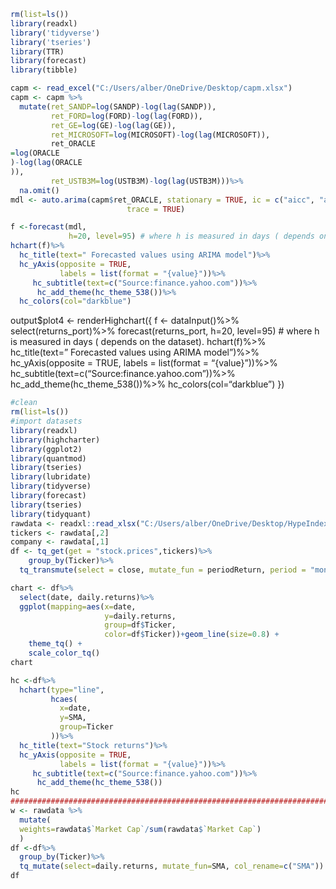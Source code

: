 ```{r}
rm(list=ls())
library(readxl)
library('tidyverse')
library('tseries')
library(TTR)
library(forecast)
library(tibble)

capm <- read_excel("C:/Users/alber/OneDrive/Desktop/capm.xlsx")
capm <- capm %>%
  mutate(ret_SANDP=log(SANDP)-log(lag(SANDP)),
         ret_FORD=log(FORD)-log(lag(FORD)),
         ret_GE=log(GE)-log(lag(GE)),
         ret_MICROSOFT=log(MICROSOFT)-log(lag(MICROSOFT)),
         ret_ORACLE
=log(ORACLE
)-log(lag(ORACLE
)),
         ret_USTB3M=log(USTB3M)-log(lag(USTB3M)))%>%
  na.omit()
mdl <- auto.arima(capm$ret_ORACLE, stationary = TRUE, ic = c("aicc", "aic", "bic"), 
                          trace = TRUE)

f <-forecast(mdl, 
             h=20, level=95) # where h is measured in days ( depends on the dataset). 
hchart(f)%>%
  hc_title(text=" Forecasted values using ARIMA model")%>%
  hc_yAxis(opposite = TRUE,
           labels = list(format = "{value}"))%>%
     hc_subtitle(text=c("Source:finance.yahoo.com"))%>%
      hc_add_theme(hc_theme_538())%>%
  hc_colors(col="darkblue")
```
output$plot4 <- renderHighchart({
 f <- dataInput()%>%
   select(returns_port)%>%
   forecast(returns_port, 
             h=20, level=95) # where h is measured in days ( depends on the dataset). 
hchart(f)%>%
  hc_title(text=" Forecasted values using ARIMA model")%>%
  hc_yAxis(opposite = TRUE,
           labels = list(format = "{value}"))%>%
     hc_subtitle(text=c("Source:finance.yahoo.com"))%>%
      hc_add_theme(hc_theme_538())%>%
  hc_colors(col="darkblue")
})

```{r}
#clean
rm(list=ls())
#import datasets 
library(readxl)
library(highcharter)
library(ggplot2)
library(quantmod)
library(tseries)
library(lubridate)
library(tidyverse)
library(forecast)
library(tseries) 
library(tidyquant)
rawdata <- readxl::read_xlsx("C:/Users/alber/OneDrive/Desktop/HypeIndex.xlsx")
tickers <- rawdata[,2]
company <- rawdata[,1]
df <- tq_get(get = "stock.prices",tickers)%>%
    group_by(Ticker)%>%
  tq_transmute(select = close, mutate_fun = periodReturn, period = "monthly", col_rename = "daily.returns")

chart <- df%>% 
  select(date, daily.returns)%>%
  ggplot(mapping=aes(x=date,
                     y=daily.returns,
                     group=df$Ticker,
                     color=df$Ticker))+geom_line(size=0.8) +
    theme_tq() + 
    scale_color_tq()
chart

hc <-df%>%
  hchart(type="line",
         hcaes(
           x=date,
           y=SMA,
           group=Ticker
         ))%>%
  hc_title(text="Stock returns")%>%
  hc_yAxis(opposite = TRUE,
           labels = list(format = "{value}"))%>%
     hc_subtitle(text=c("Source:finance.yahoo.com"))%>%
      hc_add_theme(hc_theme_538())
hc
############################################################################
w <- rawdata %>%
  mutate(
  weights=rawdata$`Market Cap`/sum(rawdata$`Market Cap`)
  )
df <-df%>%
  group_by(Ticker)%>%
  tq_mutate(select=daily.returns, mutate_fun=SMA, col_rename=c("SMA"))
df
```

